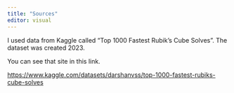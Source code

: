 ```yaml
---
title: "Sources"
editor: visual
---
```


I used data from Kaggle called "Top 1000 Fastest Rubik's Cube Solves". The dataset was created  2023.

You can see that site in this link.

<https://www.kaggle.com/datasets/darshanvss/top-1000-fastest-rubiks-cube-solves>
